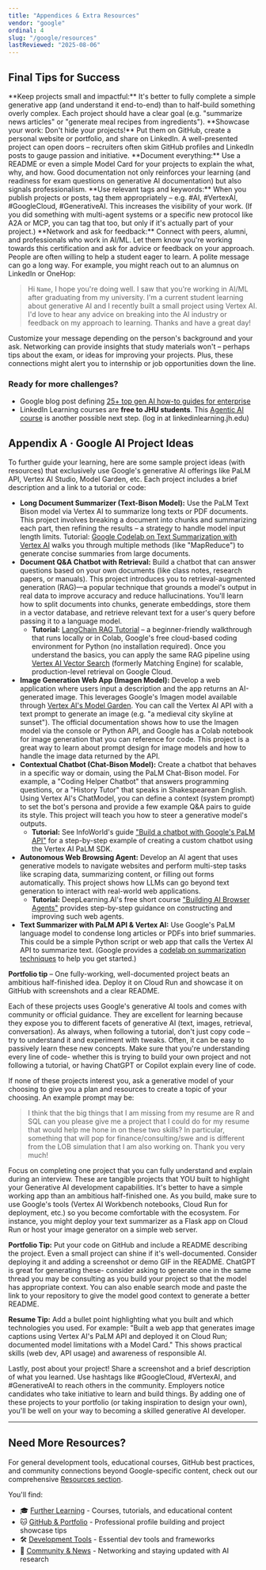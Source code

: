 ```yaml
---
title: "Appendices & Extra Resources"
vendor: "google"
ordinal: 4
slug: "/google/resources"
lastReviewed: "2025-08-06"
---
```


## Final Tips for Success
<CheckList>
    <CheckListItem>**Keep projects small and impactful:** It's better to fully complete a simple generative app (and understand it end-to-end) than to half-build something overly complex. Each project should have a clear goal (e.g. "summarize news articles" or "generate meal recipes from ingredients").</CheckListItem>
    <CheckListItem>**Showcase your work: Don't hide your projects!** Put them on GitHub, create a personal website or portfolio, and share on LinkedIn. A well-presented project can open doors – recruiters often skim GitHub profiles and LinkedIn posts to gauge passion and initiative.</CheckListItem>
    <CheckListItem>**Document everything:** Use a README or even a simple Model Card for your projects to explain the what, why, and how. Good documentation not only reinforces your learning (and readiness for exam questions on generative AI documentation) but also signals professionalism.</CheckListItem>
    <CheckListItem>**Use relevant tags and keywords:** When you publish projects or posts, tag them appropriately – e.g. #AI, #VertexAI, #GoogleCloud, #GenerativeAI. This increases the visibility of your work. (If you did something with multi-agent systems or a specific new protocol like A2A or MCP, you can tag that too, but only if it's actually part of your project.)</CheckListItem>
    <CheckListItem>**Network and ask for feedback:** Connect with peers, alumni, and professionals who work in AI/ML. Let them know you're working towards this certification and ask for advice or feedback on your approach. People are often willing to help a student eager to learn. A polite message can go a long way. For example, you might reach out to an alumnus on LinkedIn or OneHop:</CheckListItem>
</CheckList>

> Hi ```Name```, I hope you're doing well. I saw that you're working in AI/ML after graduating from my university. I'm a current student learning about generative AI and I recently built a small project using Vertex AI. I'd love to hear any advice on breaking into the AI industry or feedback on my approach to learning. Thanks and have a great day!

Customize your message depending on the person's background and your ask. Networking can provide insights that study materials won't – perhaps tips about the exam, or ideas for improving your projects. Plus, these connections might alert you to internship or job opportunities down the line.

### Ready for more challenges?
* Google blog post defining [25+ top gen AI how-to guides for enterprise](https://cloud.google.com/blog/products/ai-machine-learning/top-gen-ai-how-to-guides-for-enterprise)  
* LinkedIn Learning courses are **free to JHU students**. This [Agentic AI course](https://www.linkedin.com/learning/agentic-ai-fundamentals-architectures-frameworks-and-applications/agentic-ai-the-future-of-smart-ai-is-here?u=2106537) is another possible next step. (log in at linkedinlearning.jh.edu) 

## Appendix A · Google AI Project Ideas
To further guide your learning, here are some sample project ideas (with resources) that exclusively use Google's generative AI offerings like PaLM API, Vertex AI Studio, Model Garden, etc. Each project includes a brief description and a link to a tutorial or code: 

* **Long Document Summarizer (Text-Bison Model):** Use the PaLM Text Bison model via Vertex AI to summarize long texts or PDF documents. This project involves breaking a document into chunks and summarizing each part, then refining the results – a strategy to handle model input length limits. Tutorial: [Google Codelab on Text Summarization with Vertex AI](https://codelabs.developers.google.com/vertex-ai-summarization) walks you through multiple methods (like "MapReduce") to generate concise summaries from large documents. 
* **Document Q&A Chatbot with Retrieval:** Build a chatbot that can answer questions based on your own documents (like class notes, research papers, or manuals). This project introduces you to retrieval-augmented generation (RAG)—a popular technique that grounds a model's output in real data to improve accuracy and reduce hallucinations. You'll learn how to split documents into chunks, generate embeddings, store them in a vector database, and retrieve relevant text for a user's query before passing it to a language model.
    * **Tutorial:** [LangChain RAG Tutorial](https://python.langchain.com/docs/tutorials/rag/) – a beginner-friendly walkthrough that runs locally or in Colab, Google's free cloud-based coding environment for Python (no installation required). Once you understand the basics, you can apply the same RAG pipeline using [Vertex AI Vector Search](https://cloud.google.com/vertex-ai/docs/vector-search/overview) (formerly Matching Engine) for scalable, production-level retrieval on Google Cloud.
* **Image Generation Web App (Imagen Model):** Develop a web application where users input a description and the app returns an AI-generated image. This leverages Google's Imagen model available through [Vertex AI's Model Garden](https://cloud.google.com/vertex-ai/generative-ai/docs/model-garden/explore-models). You can call the Vertex AI API with a text prompt to generate an image (e.g. "a medieval city skyline at sunset"). The official documentation shows how to use the Imagen model via the console or Python API, and Google has a Colab notebook for image generation that you can reference for code. This project is a great way to learn about prompt design for image models and how to handle the image data returned by the API. 
* **Contextual Chatbot (Chat-Bison Model):** Create a chatbot that behaves in a specific way or domain, using the PaLM Chat-Bison model. For example, a "Coding Helper Chatbot" that answers programming questions, or a "History Tutor" that speaks in Shakespearean English. Using Vertex AI's ChatModel, you can define a context (system prompt) to set the bot's persona and provide a few example Q&A pairs to guide its style. This project will teach you how to steer a generative model's outputs.
    * **Tutorial:** See InfoWorld's guide ["Build a chatbot with Google's PaLM API"](https://www.infoworld.com/article/2338790/build-a-chatbot-with-google-palm-api.html) for a step-by-step example of creating a custom chatbot using the Vertex AI PaLM SDK. 
* **Autonomous Web Browsing Agent:** Develop an AI agent that uses generative models to navigate websites and perform multi-step tasks like scraping data, summarizing content, or filling out forms automatically. This project shows how LLMs can go beyond text generation to interact with real-world web applications.
    * **Tutorial:** DeepLearning.AI's free short course ["Building AI Browser Agents"](https://www.deeplearning.ai/short-courses/building-ai-browser-agents/) provides step-by-step guidance on constructing and improving such web agents. 
* **Text Summarizer with PaLM API & Vertex AI:** Use Google's PaLM language model to condense long articles or PDFs into brief summaries. This could be a simple Python script or web app that calls the Vertex AI API to summarize text. (Google provides a [codelab on summarization techniques](https://codelabs.developers.google.com/text-summ-large-docs-stuffing) to help you get started.) 

<div className="bg-blue-50 rounded-lg p-6">
    <strong>Portfolio tip</strong> – One fully-working, well-documented project beats an ambitious half-finished idea. Deploy it on Cloud Run and showcase it on GitHub with screenshots and a clear README.
</div>

Each of these projects uses Google's generative AI tools and comes with community or official guidance. They are excellent for learning because they expose you to different facets of generative AI (text, images, retrieval, conversation). As always, when following a tutorial, don't just copy code – try to understand it and experiment with tweaks. Often, it can be easy to passively learn these new concepts. Make sure that you're understanding every line of code- whether this is trying to build your own project and not following a tutorial, or having ChatGPT or Copilot explain every line of code. 

If none of these projects interest you, ask a generative model of your choosing to give you a plan and resources to create a topic of your choosing. An example prompt may be:
> I think that the big things that I am missing from my resume are R and SQL can you please give me a project that I could do for my resume that would help me hone in on these two skills? In particular, something that will pop for finance/consulting/swe and is different from the LOB simulation that I am also working on. Thank you very much!

Focus on completing one project that you can fully understand and explain during an interview. These are tangible projects that YOU built to highlight your Generative AI development capabilities. It's better to have a simple working app than an ambitious half-finished one. As you build, make sure to use Google's tools (Vertex AI Workbench notebooks, Cloud Run for deployment, etc.) so you become comfortable with the ecosystem. For instance, you might deploy your text summarizer as a Flask app on Cloud Run or host your image generator on a simple web server. 

**Portfolio Tip:** Put your code on GitHub and include a README describing the project. Even a small project can shine if it's well-documented. Consider deploying it and adding a screenshot or demo GIF in the README. ChatGPT is great for generating these- consider asking to generate one in the same thread you may be consulting as you build your project so that the model has appropriate context. You can also enable search mode and paste the link to your repository to give the model good context to generate a better README.

**Resume Tip:** Add a bullet point highlighting what you built and which technologies you used. For example: "Built a web app that generates image captions using Vertex AI's PaLM API and deployed it on Cloud Run; documented model limitations with a Model Card." This shows practical skills (web dev, API usage) and awareness of responsible AI. 

Lastly, post about your project! Share a screenshot and a brief description of what you learned. Use hashtags like #GoogleCloud, #VertexAI, and #GenerativeAI to reach others in the community. Employers notice candidates who take initiative to learn and build things. By adding one of these projects to your portfolio (or taking inspiration to design your own), you'll be well on your way to becoming a skilled generative AI developer.  

---

## Need More Resources?

For general development tools, educational courses, GitHub best practices, and community connections beyond Google-specific content, check out our comprehensive [Resources section](/resources).

You'll find:
- 🎓 [Further Learning](/aideveloperguide/resources/learning) - Courses, tutorials, and educational content
- 🐱 [GitHub & Portfolio](/aideveloperguide/resources/github) - Professional profile building and project showcase tips  
- 🛠️ [Development Tools](/aideveloperguide/resources/tools) - Essential dev tools and frameworks
- 👥 [Community & News](/aideveloperguide/resources/community) - Networking and staying updated with AI research
